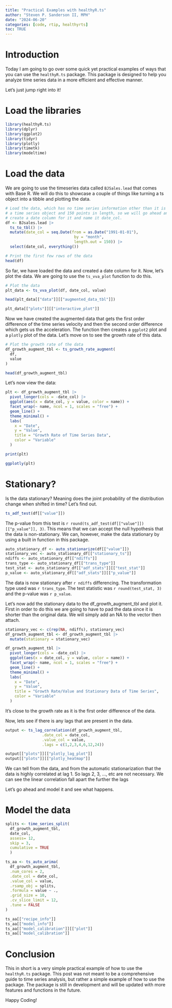 ```yaml
---
title: "Practical Examples with healthyR.ts"
author: "Steven P. Sanderson II, MPH"
date: "2024-06-20"
categories: [code, rtip, healthyrts]
toc: TRUE
---
```


# Introduction

Today I am going to go over some quick yet practical examples of ways that you can use the `healthyR.ts` package. This package is designed to help you analyze time series data in a more efficient and effective manner.

Let's just jump right into it!

# Load the libraries

```r
library(healthyR.ts)
library(dplyr)
library(ggplot2)
library(tidyr)
library(plotly)
library(timetk)
library(modeltime)
```

# Load the data

We are going to use the timeseries data called `BJSales.lead` that comes with Base R. We will do this to showcase a couple of things like turning a ts object into a tibble and plotting the data.

```r
# Load the data, which has no time series information other than it is
# a time series object and 150 points in length, so we will go ahead and
# create a date column for it and name it date_col.
df <- BJsales.lead |>
  ts_to_tbl() |>
  mutate(date_col = seq.Date(from = as.Date("1991-01-01"), 
                              by = "month", 
                              length.out = 150)) |>
  select(date_col, everything())

# Print the first few rows of the data
head(df)
```

So far, we have loaded the data and created a date column for it. Now, let's plot the data. We are going to use the `ts_vva_plot` function to do this.

```r
# Plot the data
plt_data <- ts_vva_plot(df, date_col, value)

head(plt_data[["data"]][["augmented_data_tbl"]])

plt_data[["plots"]][["interactive_plot"]]
```

Now we have created the augmented data that gets the first order difference of the time series velocity and then the second order difference which gets us the acceleration. The function then creates a `ggplot2` plot and a `plotly` plot of the data. Let's move on to see the growth rate of this data.

```r
# Plot the growth rate of the data
df_growth_augment_tbl <- ts_growth_rate_augment(
  df,
  value
)

head(df_growth_augment_tbl)
```

Let's now view the data:

```r
plt <- df_growth_augment_tbl |>
  pivot_longer(cols = -date_col) |>
  ggplot(aes(x = date_col, y = value, color = name)) +
  facet_wrap(~ name, ncol = 1, scales = "free") +
  geom_line() +
  theme_minimal() +
  labs(
    x = "Date",
    y = "Value",
    title = "Growth Rate of Time Series Data",
    color = "Variable"
  )

print(plt)

ggplotly(plt)
```

# Stationary?

Is the data stationary? Meaning does the joint probability of the distribution change when shifted in time? Let's find out.

```r
ts_adf_test(df[["value"]])
```

The p-value from this test is `r round(ts_adf_test(df[["value"]])[["p_value"]], 3)`. This means that we can accept the null hypothesis that the data is non-stationary. We can, however, make the data stationary by using a built in function in this package.

```r
auto_stationary_df <- auto_stationarize(df[["value"]])
stationary_vec <- auto_stationary_df[["stationary_ts"]]
ndiffs <- auto_stationary_df[["ndiffs"]]
trans_type <- auto_stationary_df[["trans_type"]]
test_stat <- auto_stationary_df[["adf_stats"]][["test_stat"]]
p_value <- auto_stationary_df[["adf_stats"]][["p_value"]]
```

The data is now stationary after `r ndiffs` differencing. The transformation type used was `r trans_type`. The test statistic was `r round(test_stat, 3)` and the p-value was `r p_value`.

Let's now add the stationary data to the df_growth_augment_tbl and plot it. First in order to do this we are going to have to pad the data since it is shorter than the original data. We will simply add an NA to the vector then attach.

```r
stationary_vec <- c(rep(NA, ndiffs), stationary_vec)
df_growth_augment_tbl <- df_growth_augment_tbl |>
  mutate(stationary = stationary_vec)

df_growth_augment_tbl |>
  pivot_longer(cols = -date_col) |>
  ggplot(aes(x = date_col, y = value, color = name)) +
  facet_wrap(~ name, ncol = 1, scales = "free") +
  geom_line() +
  theme_minimal() +
  labs(
    x = "Date",
    y = "Value",
    title = "Growth Rate/Value and Stationary Data of Time Series",
    color = "Variable"
  )
```

It's close to the growth rate as it is the first order difference of the data.

Now, lets see if there is any lags that are present in the data.

```r
output <- ts_lag_correlation(df_growth_augment_tbl,
                .date_col = date_col,
                .value_col = value,
                .lags = c(1,2,3,4,6,12,24))

output[["plots"]][["plotly_lag_plot"]]
output[["plots"]][["plotly_heatmap"]]
```

We can tell from the data, and from the automatic stationarization that the data is highly correlated at lag 1. So lags 2, 3, ..., etc are not necessary. We can see the linear correlation fall apart the further the lags 

Let's go ahead and model it and see what happens.

# Model the data

```r
splits <- time_series_split(
  df_growth_augment_tbl, 
  date_col, 
  assess= 12, 
  skip = 3, 
  cumulative = TRUE
  )

ts_aa <- ts_auto_arima(
  df_growth_augment_tbl,
  .num_cores = 2,
  .date_col = date_col,
  .value_col = value,
  .rsamp_obj = splits,
  .formula = value ~ .,
  .grid_size = 10,
  .cv_slice_limit = 12,
  .tune = FALSE
)

ts_aa[["recipe_info"]]
ts_aa[["model_info"]]
ts_aa[["model_calibration"]][["plot"]]
ts_aa[["model_calibration"]]
```

# Conclusion

This in short is a very simple practical example of how to use the `healthyR.ts` package. This post was not meant to be a comprehensive guide to time series analysis, but rather a simple example of how to use the package. The package is still in development and will be updated with more features and functions in the future.

Happy Coding!